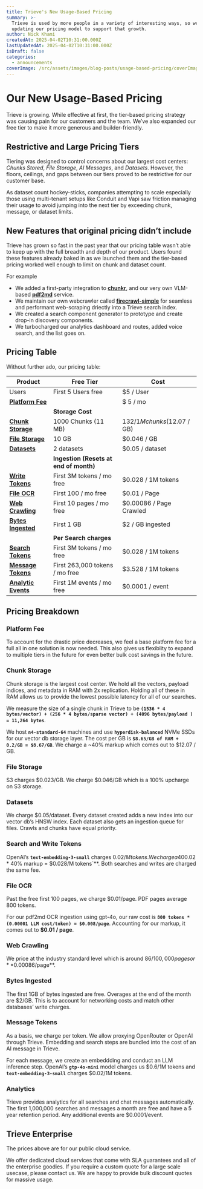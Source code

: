 ```yaml
---
title: Trieve's New Usage-Based Pricing
summary: >-
  Trieve is used by more people in a variety of interesting ways, so we are
  updating our pricing model to support that growth.
author: Nick Khami
createdAt: 2025-04-02T10:31:00.000Z
lastUpdatedAt: 2025-04-02T10:31:00.000Z
isDraft: false
categories:
  - announcements
coverImage: /src/assets/images/blog-posts/usage-based-pricing/coverImage.png
---
```

# **Our New Usage-Based Pricing**

Trieve is growing. While effective at first, the tier-based pricing strategy was causing pain for our customers and the team. We’ve also expanded our free tier to make it more generous and builder-friendly.

## **Restrictive and Large Pricing Tiers**

Tiering was designed to control concerns about our largest cost centers: *Chunks Stored*, *File Storage*, *AI Messages*, and *Datasets*. However, the floors, ceilings, and gaps between our tiers proved to be restrictive for our customer base.

As dataset count hockey-sticks, companies attempting to scale especially those using multi-tenant setups like Conduit and Vapi saw friction managing their usage to avoid jumping into the next tier by exceeding chunk, message, or dataset limits.

## **New Features that original pricing didn’t include**

Trieve has grown so fast in the past year that our pricing table wasn’t able to keep up with the full breadth and depth of our product. Users found these features already baked in as we launched them and the tier-based pricing worked well enough to limit on chunk and dataset count.

For example

* We added a first-party integration to [**chunkr**](https://chunkr.ai/), and our very own VLM-based [**pdf2md**](https://pdf2md.trieve.ai/) service.
* We maintain our own webcrawler called [**firecrawl-simple**](https://github.com/devflowinc/firecrawl-simple) for seamless and performant web-scraping driectly into a Trieve search index.
* We created a search component generator to prototype and create drop-in discovery components.
* We turbocharged our analytics dashboard and routes, added voice search, and the list goes on.

## **Pricing Table**

Without further ado, our pricing table:

| **Product**                                   | **Free Tier**                          | **Cost**                       |
| --------------------------------------------- | -------------------------------------- | ------------------------------ |
| Users                                         | First 5 Users free                     | $5 / User                      |
| [**Platform Fee**](#platform-fee)             |                                        | $ 5 / mo                       |
|                                               | **Storage Cost**                       |                                |
| [**Chunk Storage**](#storage-charge)          | 1000 Chunks (11 MB)                    | $132 / 1M chunks ($12.07 / GB) |
| [**File Storage**](#file-storage)             | 10 GB                                  | $0.046 / GB                    |
| [**Datasets**](#datasets)                     | 2 datasets                             | $0.05 / dataset                |
|                                               | **Ingestion (Resets at end of month)** |                                |
| [**Write Tokens**](#search-and-write-tokens)  | First 3M tokens / mo free              | $0.028 / 1M tokens             |
| [**File OCR**](#file-ocr)                     | First 100 / mo free                    | $0.01 / Page                   |
| [**Web Crawling**](#web-crawling)             | First 10 pages / mo free               | $0.00086 / Page Crawled        |
| [**Bytes Ingested**](#bytes-ingested)         | First 1 GB                             | $2 / GB ingested               |
|                                               | **Per Search charges**                 |                                |
| [**Search Tokens**](#search-and-write-tokens) | First 3M tokens / mo free              | $0.028 / 1M tokens             |
| [**Message Tokens**](#message-tokens)         | First 263,000 tokens / mo free         | $3.528 / 1M tokens             |
| [**Analytic Events**](#analytics)             | First 1M events / mo free              | $0.0001 / event                |

## **Pricing Breakdown**

### **Platform Fee**

To account for the drastic price decreases, we feel a base platform fee for a full all in one solution is now needed. This also gives us flexiblity to expand to multiple tiers in the future for even better bulk cost savings in the future.

### **Chunk Storage**

Chunk storage is the largest cost center. We hold all the vectors, payload indices, and metadata in RAM with 2x replication. Holding all of these in RAM allows us to provide the lowest possible latency for all of our searches.

We measure the size of a single chunk in Trieve to be **`(1536 * 4 bytes/vector) + (256 * 4 bytes/sparse vector) + (4096 bytes/payload ) = 11,264 bytes`**.

We host **`n4-standard-64`** machines and use **`hyperdisk-balanced`** NVMe SSDs for our vector db storage layer. The cost per GB is **`$8.65/GB of RAM + 0.2/GB = $8.67/GB`**. We charge a \~40% markup which comes out to $12.07 / GB.

### **File Storage**

S3 charges $0.023/GB. We charge $0.046/GB which is a 100% upcharge on S3 storage.

### **Datasets**

We charge $0.05/dataset. Every dataset created adds a new index into our vector db’s HNSW index. Each dataset also gets an ingestion queue for files. Crawls and chunks have equal priority.

### **Search and Write Tokens**

OpenAI’s **`text-embedding-3-small`** charges $0.02/M tokens. We charge a 40% markup to embed the input so that’s **`$0.02 * 40% markup = $0.028/M tokens`**. Both searches and writes are charged the same fee.

### **File OCR**

Past the free first 100 pages, we charge $0.01/page. PDF pages average 800 tokens.

For our pdf2md OCR ingestion using gpt-4o, our raw cost is **`800 tokens * (0.00001 LLM cost/token) = $0.008/page`**. Accounting for our markup, it comes out to **$0.01 / page**.

### **Web Crawling**

We price at the industry standard level which is around $86/100,000 pages or **$0.00086/page**.

### **Bytes Ingested**

The first 1GB of bytes ingested are free. Overages at the end of the month are $2/GB. This is to account for networking costs and match other databases’ write charges.

### **Message Tokens**

As a basis, we charge per token. We allow proxying OpenRouter or OpenAI through Trieve. Embedding and search steps are bundled into the cost of an AI message in Trieve.

For each message, we create an embeddding and conduct an LLM inference step. OpenAI’s **`gtp-4o-mini`** model charges us $0.6/1M tokens and **`text-embedding-3-small`** charges $0.02/1M tokens.

### **Analytics**

Trieve provides analytics for all searches and chat messages automatically. The first 1,000,000 searches and messages a month are free and have a 5 year retention period. Any additional events are $0.0001/event.

## **Trieve Enterprise**

The prices above are for our public cloud service.

We offer dedicated cloud services that come with SLA guarantees and all of the enterprise goodies. If you require a custom quote for a large scale usecase, please contact us. We are happy to provide bulk discount quotes for massive usage.

